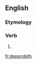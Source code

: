 ==English==

===Etymology===
{{suffix|depend|eth}}

===Verb===
{{en-verb form}}

# {{en-archaic third-person singular of|depend}}

[[fr:dependeth]]